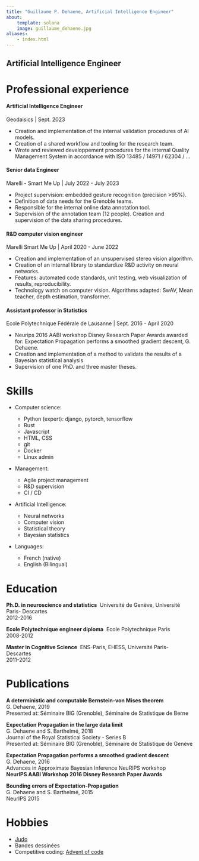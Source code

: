 ```yaml
---
title: "Guillaume P. Dehaene, Artificial Intelligence Engineer"
about:
    template: solana
    image: guillaume_dehaene.jpg
aliases: 
    - index.html
---
```


## Artificial Intelligence Engineer {.unnumbered .unlisted}

# Professional experience

#### Artificial Intelligence Engineer

Geodaisics | Sept. 2023

- Creation and implementation of the internal validation procedures of AI models.
- Creation of a shared workflow and tooling for the research team.
- Wrote and reviewed developpement procedures for the internal Quality Management System in accordance with ISO 13485 / 14971 / 62304 / ...

#### Senior data Engineer

Marelli - Smart Me Up | July 2022 - July 2023

- Project supervision: embedded gesture recognition (precision >95%).
- Definition of data needs for the Grenoble teams.
- Responsible for the internal online data annotation tool.
- Supervision of the annotation team (12 people). Creation and supervision of the data sharing procedures.

#### R&D computer vision engineer

Marelli Smart Me Up | April 2020 - June 2022

- Creation and implementation of an unsupervised stereo vision algorithm.
- Creation of an internal library to standardize R&D activity on neural networks.
- Features: automated code standards, unit testing, web visualization of results,
reproducibility.
- Technology watch on computer vision. Algorithms adapted: SwAV, Mean teacher,
depth estimation, transformer.

#### Assistant professor in Statistics

Ecole Polytechnique Fédérale de Lausanne | Sept. 2016 - April 2020

- Neurips 2016 AABI workshop Disney Research Paper Awards awarded for:
Expectation Propagation performs a smoothed gradient descent, G. Dehaene.
- Creation and implementation of a method to validate the results of a Bayesian
statistical analysis
- Supervision of one PhD. and three master theses.

# Skills

- Computer science:

  - Python (expert): django, pytorch, tensorflow
  - Rust
  - Javascript
  - HTML, CSS
  - git
  - Docker
  - Linux admin

- Management:

  - Agile project management
  - R&D supervision
  - CI / CD

- Artificial Intelligence:

  - Neural networks
  - Computer vision
  - Statistical theory
  - Bayesian statistics

- Languages:
  - French (native)
  - English (Bilingual)

# Education

**Ph.D. in neuroscience and statistics** \ Université de Genève, Université Paris- Descartes \
2012-2016

**Ecole Polytechnique engineer diploma** \ Ecole Polytechnique Paris \
2008-2012

**Master in Cognitive Science** \ ENS-Paris, EHESS, Université Paris-Descartes \
2011-2012

# Publications

**A deterministic and computable Bernstein-von Mises theorem** \
G. Dehaene, 2019 \
Presented at: Séminaire BIG (Grenoble), Séminaire de Statistique de Berne

**Expectation Propagation in the large data limit** \
G. Dehaene and S. Barthelmé, 2018 \
Journal of the Royal Statistical Society - Series B \
Presented at: Séminaire BIG (Grenoble), Séminaire de Statistique de Genève

**Expectation Propagation performs a smoothed gradient descent** \
G. Dehaene, 2016 \
Advances in Approximate Bayesian Inference NeuRIPS workshop \
**NeurIPS AABI Workshop 2016 Disney Research Paper Awards**

**Bounding errors of Expectation-Propagation** \
G. Dehaene and S. Barthelmé, 2015 \
NeurIPS 2015


# Hobbies

- [Judo](https://www.jcgoncelin.com/)
- Bandes dessinées
- Competitive coding: [Advent of code](https://adventofcode.com/)